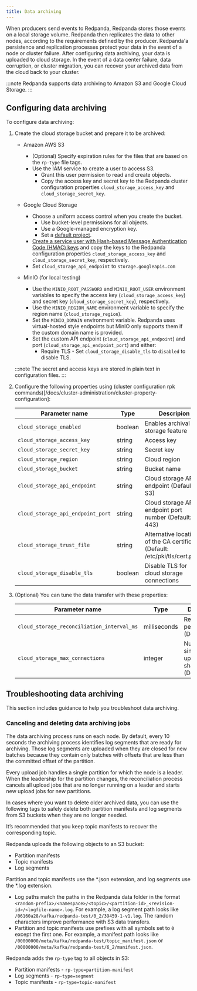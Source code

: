 ```yaml
---
title: Data archiving
---
```


When producers send events to Redpanda, Redpanda stores those events on a local storage volume.
Redpanda then replicates the data to other nodes,
according to the requirements defined by the producer.
Redpanda'a persistence and replication processes protect your data in the event of a node or cluster failure. 
After configuring data archiving, your data is uploaded to cloud storage. 
In the event of a data center failure, data corruption, or cluster migration, you can recover your archived data from the cloud back to your cluster.

:::note
Redpanda supports data archiving to Amazon S3 and Google Cloud Storage. 
:::

## Configuring data archiving

To configure data archiving:
1. Create the cloud storage bucket and prepare it to be archived:

    - Amazon AWS S3
        - (Optional) Specify expiration rules for the files that are based on the `rp-type` file tags.
        - Use the IAM service to create a user to access S3.
            - Grant this user permission to read and create objects.
            - Copy the access key and secret key to the Redpanda cluster configuration properties `cloud_storage_access_key` and `cloud_storage_secret_key`.

    - Google Cloud Storage
        - Choose a uniform access control when you create the bucket.
            - Use bucket-level permissions for all objects.
            - Use a Google-managed encryption key.
            - Set a [default project](https://cloud.google.com/storage/docs/migrating#defaultproj).
        - [Create a service user with Hash-based Message Authentication Code (HMAC) keys](https://cloud.google.com/storage/docs/authentication/managing-hmackeys)
            and copy the keys to the Redpanda configuration properties `cloud_storage_access_key` and `cloud_storage_secret_key`, respectively. 
        - Set `cloud_storage_api_endpoint` to `storage.googleapis.com`
    - MinIO (for local testing)
        - Use the `MINIO_ROOT_PASSWORD` and `MINIO_ROOT_USER` environment variables to specify the access key (`cloud_storage_access_key`) and secret key (`cloud_storage_secret_key`), respectively.
        - Use the `MINIO_REGION_NAME` environment variable to specify the region name (`cloud_storage_region`).
        - Set the `MINIO_DOMAIN` environment variable. Redpanda uses virtual-hosted style endpoints but MinIO only supports them if the custom domain name is provided.
        - Set the custom API endpoint (`cloud_storage_api_endpoint`) and port (`cloud_storage_api_endpoint_port`) and either:
          - Require TLS - Set `cloud_storage_disable_tls` to `disabled` to disable TLS.

    :::note
    The secret and access keys are stored in plain text in configuration files.
    :::

2. Configure the following properties using (cluster configuration rpk commands)[/docs/cluster-administration/cluster-property-configuration]:

    | Parameter name                                | Type         | Descripion                                              |
    |-----------------------------------------------|--------------|---------------------------------------------------------|
    | `cloud_storage_enabled`                       | boolean      | Enables archival storage feature                        |
    | `cloud_storage_access_key`                    | string       | Access key                                           |
    | `cloud_storage_secret_key`                    | string       | Secret key                                           |
    | `cloud_storage_region`                        | string       | Cloud region                                              |
    | `cloud_storage_bucket`                        | string       | Bucket name                                              |
    | `cloud_storage_api_endpoint`                  | string       | Cloud storage API endpoint (Default: S3)     |
    | `cloud_storage_api_endpoint_port`             | string       | Cloud storage API endpoint port number (Default: 443)    |
    | `cloud_storage_trust_file`                    | string       | Alternative location of the CA certificate (Default: /etc/pki/tls/cert.pem) |
    | `cloud_storage_disable_tls`                   | boolean      | Disable TLS for cloud storage connections               |

3. (Optional) You can tune the data transfer with these properties:

    | Parameter name                                | Type         | Descripion                                              |
    |-----------------------------------------------|--------------|---------------------------------------------------------|
    | `cloud_storage_reconciliation_interval_ms`    | milliseconds | Reconciliation period (Default: 10s)                   |
    | `cloud_storage_max_connections`               | integer      | Number of simultaneous uploads per shard (Default: 20) |

## Troubleshooting data archiving

This section includes guidance to help you troubleshoot data archiving. 

### Canceling and deleting data archiving jobs

The data archiving process runs on each node. By default, every 10 seconds the archiving process identifies log segments that are ready for archiving. Those log segments are uploaded when they are closed for new batches because they contain only batches with offsets that are less than the committed offset of the partition. 

Every upload job handles a single partition for which the node is a leader.
When the leadership for the partition changes, the reconciliation process cancels all upload jobs that are no longer running on a leader and starts new upload jobs for new partitions. 

In cases where you want to delete older archived data, you can use the following tags to safely delete both partition manifests and log segments from S3 buckets when they are no longer needed.

It’s recommended that you keep topic manifests to recover the corresponding topic.

Redpanda uploads the following objects to an S3 bucket:
- Partition manifests
- Topic manifests
- Log segments

Partition and topic manifests use the *.json extension, and log segments use the *.log extension.
- Log paths match the paths in the Redpanda data folder in the format `<random-prefix>/<namespace>/<topic>/<partition-id>_<revision-id>/<logfile-name>.log`. For example, a log segment path looks like `/06160a28/kafka/redpanda-test/0_2/39459-1-v1.log`. The random characters improve performance with S3 data transfers. 
- Partition and topic manifests use prefixes with all symbols set to `0` except the first one. For example, a manifest path looks like `/00000000/meta/kafka/redpanda-test/topic_manifest.json` or `/00000000/meta/kafka/redpanda-test/6_2/manifest.json`.

Redpanda adds the `rp-type` tag to all objects in S3:
- Partition manifests - `rp-type=partition-manifest`
- Log segments - `rp-type=segment`
- Topic manifests - `rp-type=topic-manifest`
